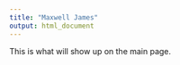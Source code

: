 ---
title: "Maxwell James"
output: html_document
---

This is what will show up on the main page. 